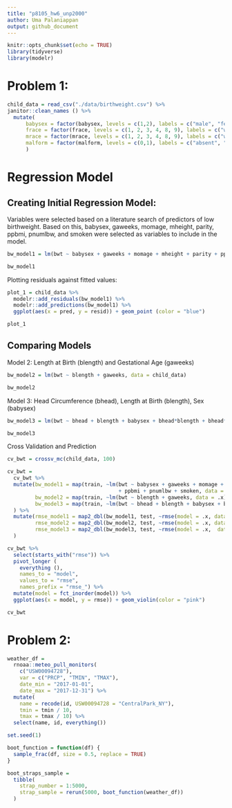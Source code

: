 ```yaml
---
title: "p8105_hw6_unp2000"
author: Uma Palaniappan 
output: github_document
---
```


```r
knitr::opts_chunk$set(echo = TRUE)
library(tidyverse) 
library(modelr)
```
# Problem 1: 

```r
child_data = read_csv("./data/birthweight.csv") %>%
janitor::clean_names () %>%
  mutate( 
      babysex = factor(babysex, levels = c(1,2), labels = c("male", "female")), 
      frace = factor(frace, levels = c(1, 2, 3, 4, 8, 9), labels = c("white", "black", "asian", "puerto rican", "other", "unknown")),
      mrace = factor(mrace, levels = c(1, 2, 3, 4, 8, 9), labels = c("white", "black", "asian", "puerto rican", "other", "unknown")),
      malform = factor(malform, levels = c(0,1), labels = c("absent", "present"))
      )
```

# Regression Model 

## Creating Initial Regression Model: 

Variables were selected based on a literature search of predictors of low birthweight. Based on this, babysex, gaweeks, momage, mheight, parity, ppbmi, pnumlbw, and smoken were selected as variables to include in the model. 

```r
bw_model1 = lm(bwt ~ babysex + gaweeks + momage + mheight + parity + ppbmi + pnumlbw + smoken, data = child_data)

bw_model1
```

Plotting residuals against fitted values: 

```r
plot_1 = child_data %>%
  modelr::add_residuals(bw_model1) %>%
  modelr::add_predictions(bw_model1) %>%
  ggplot(aes(x = pred, y = resid)) + geom_point (color = "blue") 

plot_1
```

## Comparing Models 

Model 2: Length at Birth (blength) and Gestational Age (gaweeks)
```r
bw_model2 = lm(bwt ~ blength + gaweeks, data = child_data)

bw_model2
```

Model 3: Head Circumference (bhead), Length at Birth (blength), Sex (babysex)
```r
bw_model3 = lm(bwt ~ bhead + blength + babysex + bhead*blength + bhead*babysex + blength*babysex + bhead*blength*babysex, data = child_data)

bw_model3 
```

Cross Validation and Prediction 
```r
cv_bwt = crossv_mc(child_data, 100)

cv_bwt = 
  cv_bwt %>%
  mutate(bw_model1 = map(train, ~lm(bwt ~ babysex + gaweeks + momage + mheight + parity
                                    + ppbmi + pnumlbw + smoken, data = .x)),
         bw_model2 = map(train, ~lm(bwt ~ blength + gaweeks, data = .x)),
         bw_model3 = map(train, ~lm(bwt ~ bhead + blength + babysex + bhead*blength + bhead*babysex + blength*babysex + bhead*blength*babysex, data = .x))
  ) %>%
  mutate(rmse_model1 = map2_dbl(bw_model1, test, ~rmse(model = .x, data = .y)),
         rmse_model2 = map2_dbl(bw_model2, test, ~rmse(model = .x, data = .y)),
         rmse_model3 = map2_dbl(bw_model3, test, ~rmse(model = .x,  data = .y))
  )

cv_bwt %>%
  select(starts_with("rmse")) %>%
  pivot_longer (
    everything (),
    names_to = "model", 
    values_to = "rmse", 
    names_prefix = "rmse_") %>%
  mutate(model = fct_inorder(model)) %>%
  ggplot(aes(x = model, y = rmse)) + geom_violin(color = "pink")

cv_bwt
```

# Problem 2: 
```r
weather_df = 
  rnoaa::meteo_pull_monitors(
    c("USW00094728"),
    var = c("PRCP", "TMIN", "TMAX"), 
    date_min = "2017-01-01",
    date_max = "2017-12-31") %>%
  mutate(
    name = recode(id, USW00094728 = "CentralPark_NY"),
    tmin = tmin / 10,
    tmax = tmax / 10) %>%
  select(name, id, everything())
```

```r
set.seed(1)

boot_function = function(df) {
  sample_frac(df, size = 0.5, replace = TRUE)
}
```

```r
boot_straps_sample = 
  tibble(
    strap_number = 1:5000,
    strap_sample = rerun(5000, boot_function(weather_df))
  )
```


